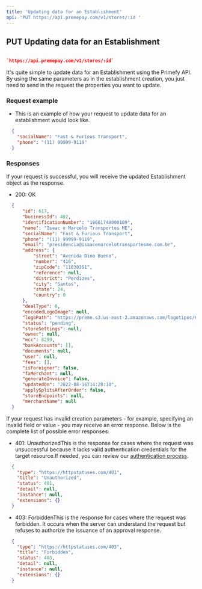 ```yaml
---
title: 'Updating data for an Establishment'
api: 'PUT https://api.premepay.com/v1/stores/:id '
---
```


## **PUT Updating data for an Establishment**

```json

`https://api.premepay.com/v1/stores/:id`
```

It's quite simple to update data for an Establishment using the Primefy API. By using the same parameters as in the establishment creation, you just need to send in the request the properties you want to update.

### Request example

* This is an example of how your request to update data for an establishment would look like.

```json
  {
  	"socialName": "Fast & Furious Transport",
    "phone": "(11) 99999-9119"
  }
```

### **Responses**

If your request is successful, you will receive the updated Establishment object as the response.

* 200: OK

```json
  {
      "id": 617,
      "businessId": 402,
      "identificationNumber": "18661748000109",
      "name": "Isaac e Marcelo Transportes ME",
      "socialName": "Fast & Furious Transport",
      "phone": "(11) 99999-9119",
      "email": "presidencia@isaacemarcelotransportesme.com.br",
      "address": {
          "street": "Avenida Dino Bueno",
          "number": "416",
          "zipCode": "11030351",
          "reference": null,
          "district": "Perdizes",
          "city": "Santos",
          "state": 24,
          "country": 0
      },
      "dealType": 0,
      "encodedLogoImage": null,
      "logoPath": "https://preme.s3.us-east-2.amazonaws.com/logotipos/6b0fcbc9-ab1c-4820-951e-933cef5a75cb.png",
      "status": "pending",
      "storeSettings": null,
      "owner": null,
      "mcc": 8299,
      "bankAccounts": [],
      "documents": null,
      "user": null,
      "fees": [],
      "isForeigner": false,
      "fxMerchant": null,
      "generateInvoice": false,
      "updatedOn": "2022-08-16T14:28:10",
      "applySplitsAfterOrder": false,
      "storeEndpoints": null,
      "merchantName": null
  }
```

If your request has invalid creation parameters - for example, specifying an invalid field or value - you may receive an error response. Below is the complete list of possible error responses:

* 401: UnauthorizedThis is the response for cases where the request was unsuccessful because it lacks valid authentication credentials for the target resource.If needed, you can review our [authentication process](https://www.notion.so/Authentication-c941a0cb8e2647b187d87fcf8a314b37?pvs=21).

```json
  {
    "type": "https://httpstatuses.com/401",
    "title": "Unauthorized",
    "status": 401,
    "detail": null,
    "instance": null,
    "extensions": {}
  }
```

* 403: ForbiddenThis is the response for cases where the request was forbidden. It occurs when the server can understand the request but refuses to authorize the issuance of an approval response.

```json
  {
    "type": "https://httpstatuses.com/403",
    "title": "Forbidden",
    "status": 403,
    "detail": null,
    "instance": null,
    "extensions": {}
  }
```